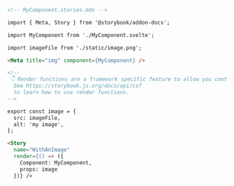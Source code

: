 ```md
<!-- MyComponent.stories.mdx -->

import { Meta, Story } from '@storybook/addon-docs';

import MyComponent from './MyComponent.svelte';

import imageFile from './static/image.png';

<Meta title="img" component={MyComponent} />

<!--
 👇 Render functions are a framework specific feature to allow you control on how the component renders.
  See https://storybook.js.org/docs/api/csf
  to learn how to use render functions.
-->

export const image = {
  src: imageFile,
  alt: 'my image',
};

<Story 
  name="WithAnImage"
  render={() => ({
    Component: MyComponent,
    props: image
  })} />
```